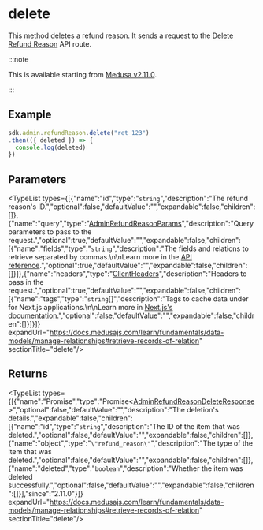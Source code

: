 
# delete

This method deletes a refund reason. It sends a request to the
[Delete Refund Reason](https://docs.medusajs.com/api/admin#refund-reasons\_deleterefundreasonsid)
API route.

:::note

This is available starting from [Medusa v2.11.0](https://github.com/medusajs/medusa/releases/tag/v2.11.0).

:::

## Example

```ts
sdk.admin.refundReason.delete("ret_123")
.then(({ deleted }) => {
  console.log(deleted)
})
```

## Parameters

<TypeList types={[{"name":"id","type":"`string`","description":"The refund reason's ID.","optional":false,"defaultValue":"","expandable":false,"children":[]},{"name":"query","type":"[AdminRefundReasonParams](../../../../../types/HttpTypes/interfaces/types.HttpTypes.AdminRefundReasonParams/page.mdx)","description":"Query parameters to pass to the request.","optional":true,"defaultValue":"","expandable":false,"children":[{"name":"fields","type":"`string`","description":"The fields and relations to retrieve separated by commas.\n\nLearn more in the [API reference](https://docs.medusajs.com/api/store#select-fields-and-relations).","optional":true,"defaultValue":"","expandable":false,"children":[]}]},{"name":"headers","type":"[ClientHeaders](../../../types/js_sdk.admin.ClientHeaders/page.mdx)","description":"Headers to pass in the request.","optional":true,"defaultValue":"","expandable":false,"children":[{"name":"tags","type":"`string`[]","description":"Tags to cache data under for Next.js applications.\n\nLearn more in [Next.js's documentation](https://nextjs.org/docs/app/building-your-application/caching#fetch-optionsnexttags-and-revalidatetag).","optional":false,"defaultValue":"","expandable":false,"children":[]}]}]} expandUrl="https://docs.medusajs.com/learn/fundamentals/data-models/manage-relationships#retrieve-records-of-relation" sectionTitle="delete"/>

## Returns

<TypeList types={[{"name":"Promise","type":"Promise&#60;[AdminRefundReasonDeleteResponse](../../../../../types/HttpTypes/interfaces/types.HttpTypes.AdminRefundReasonDeleteResponse/page.mdx)&#62;","optional":false,"defaultValue":"","description":"The deletion's details.","expandable":false,"children":[{"name":"id","type":"`string`","description":"The ID of the item that was deleted.","optional":false,"defaultValue":"","expandable":false,"children":[]},{"name":"object","type":"`\"refund_reason\"`","description":"The type of the item that was deleted.","optional":false,"defaultValue":"","expandable":false,"children":[]},{"name":"deleted","type":"`boolean`","description":"Whether the item was deleted successfully.","optional":false,"defaultValue":"","expandable":false,"children":[]}],"since":"2.11.0"}]} expandUrl="https://docs.medusajs.com/learn/fundamentals/data-models/manage-relationships#retrieve-records-of-relation" sectionTitle="delete"/>
